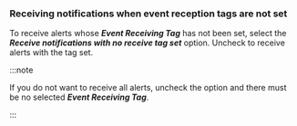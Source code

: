### Receiving notifications when event reception tags are not set

<ImgLang img='receive-untag-event.png' desc='수신 태그' />

To receive alerts whose **_Event Receiving Tag_** has not been set, select the **_Receive notifications with no receive tag set_** option. Uncheck to receive alerts with the tag set. 

:::note

If you do not want to receive all alerts, uncheck the option and there must be no selected **_Event Receiving Tag_**.

:::
